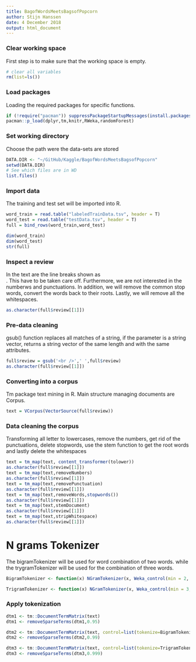 ```yaml
---
title: BagofWordsMeetsBagsofPopcorn
author: Stijn Hanssen
date: 4 December 2018
output: html_document
---
```


### Clear working space
First step is to make sure that the working space is empty.
```r
# clear all variables
rm(list=ls()) 
```

### Load packages
Loading the required packages for specific functions.
```r
if (!require("pacman")) suppressPackageStartupMessages(install.packages("pacman"))
pacman::p_load(dplyr,tm,knitr,RWeka,randomForest)
```

### Set working directory
Choose the path were the data-sets are stored
```r
DATA.DIR <- "~/GitHub/Kaggle/BagofWordsMeetsBagsofPopcorn"
setwd(DATA.DIR)
# See which files are in WD
list.files() 
```

### Import data
The training and test set will be imported into R.
```r
word_train = read.table("labeledTrainData.tsv", header = T)
word_test = read.table("testData.tsv", header = T)
full = bind_rows(word_train,word_test)

dim(word_train)
dim(word_test)
str(full)
```

### Inspect a review
In the text are the line breaks shown as *<br />*. This have to be taken care off. Furthermore, we are not interested in the numberws and punctuations. In addition, we will remove the common stop words, convert the words back to their roots. Lastly, we will remove all the whitespaces.
```r
as.character(full$review[[1]])
```

### Pre-data cleaning
gsub() function replaces all matches of a string, if the parameter is a string vector, returns a string vector of the same length and with the same attributes.
```r
full$review = gsub('<br />',' ',full$review)
as.character(full$review[[1]])
```

### Converting into a corpus
Tm package text mining in R. Main structure managing documents are Corpus. 
```r
text = VCorpus(VectorSource(full$review))
```

### Data cleaning the corpus
Transforming all letter to lowercases, remove the numbers, get rid of the punctuations, delete stopwords, use the stem function to get the root words and lastly delete the whitespaces
```r
text = tm_map(text, content_transformer(tolower))
as.character(full$review[[1]])
text = tm_map(text,removeNumbers)
as.character(full$review[[1]])
text = tm_map(text,removePunctuation)
as.character(full$review[[1]])
text = tm_map(text,removeWords,stopwords())
as.character(full$review[[1]])
text = tm_map(text,stemDocument)
as.character(full$review[[1]])
text = tm_map(text,stripWhitespace)
as.character(full$review[[1]])
```

# N grams Tokenizer
The bigramTokenizer will be used for word combination of two words. while the trygramTokenizer will be used for the combination of three words.
```r
BigramTokenizer <- function(x) NGramTokenizer(x, Weka_control(min = 2, max = 2))

TrigramTokenizer <- function(x) NGramTokenizer(x, Weka_control(min = 3, max = 3))
```

### Apply tokenization

```r
dtm1 <- tm::DocumentTermMatrix(text)
dtm1 <- removeSparseTerms(dtm1,0.95)

dtm2 <- tm::DocumentTermMatrix(text, control=list(tokenize=BigramTokenizer))
dtm2 <- removeSparseTerms(dtm2,0.99)

dtm3 <- tm::DocumentTermMatrix(text, control=list(tokenize=TrigramTokenizer))
dtm3 <- removeSparseTerms(dtm3,0.999)
```



